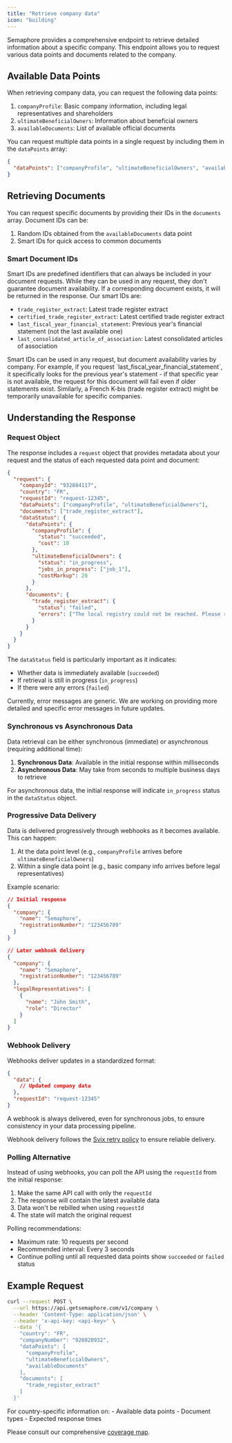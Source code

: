 ```yaml
---
title: "Retrieve company data"
icon: "building"
---
```


Semaphore provides a comprehensive endpoint to retrieve detailed information about a specific company. This endpoint allows you to request various data points and documents related to the company.

## Available Data Points

When retrieving company data, you can request the following data points:

1. `companyProfile`: Basic company information, including legal representatives and shareholders
2. `ultimateBeneficialOwners`: Information about beneficial owners
3. `availableDocuments`: List of available official documents

You can request multiple data points in a single request by including them in the `dataPoints` array:

```json
{
  "dataPoints": ["companyProfile", "ultimateBeneficialOwners", "availableDocuments"]
}
```

## Retrieving Documents

You can request specific documents by providing their IDs in the `documents` array. Document IDs can be:

1. Random IDs obtained from the `availableDocuments` data point
2. Smart IDs for quick access to common documents

### Smart Document IDs

Smart IDs are predefined identifiers that can always be included in your document requests. While they can be used in any request, they don't guarantee document availability. If a corresponding document exists, it will be returned in the response. Our smart IDs are:

- `trade_register_extract`: Latest trade register extract
- `certified_trade_register_extract`: Latest certified trade register extract
- `last_fiscal_year_financial_statement`: Previous year's financial statement (not the last available one)
- `last_consolidated_article_of_association`: Latest consolidated articles of association

<Warning>
  Smart IDs can be used in any request, but document availability varies by company. For example, if you request
  `last_fiscal_year_financial_statement`, it specifically looks for the previous year's statement - if that specific year is not available, the
  request for this document will fail even if older statements exist. Similarly, a French K-bis (trade register extract) might be temporarily
  unavailable for specific companies.
</Warning>

## Understanding the Response

### Request Object

The response includes a `request` object that provides metadata about your request and the status of each requested data point and document:

```json
{
  "request": {
    "companyId": "932884117",
    "country": "FR",
    "requestId": "request-12345",
    "dataPoints": ["companyProfile", "ultimateBeneficialOwners"],
    "documents": ["trade_register_extract"],
    "dataStatus": {
      "dataPoints": {
        "companyProfile": {
          "status": "succeeded",
          "cost": 10
        },
        "ultimateBeneficialOwners": {
          "status": "in_progress",
          "jobs_in_progress": ["job_1"],
          "costMarkup": 20
        }
      },
      "documents": {
        "trade_register_extract": {
          "status": "failed",
          "errors": ["The local registry could not be reached. Please retry later."]
        }
      }
    }
  }
}
```

The `dataStatus` field is particularly important as it indicates:

- Whether data is immediately available (`succeeded`)
- If retrieval is still in progress (`in_progress`)
- If there were any errors (`failed`)

<Note>Currently, error messages are generic. We are working on providing more detailed and specific error messages in future updates.</Note>

### Synchronous vs Asynchronous Data

Data retrieval can be either synchronous (immediate) or asynchronous (requiring additional time):

1. **Synchronous Data**: Available in the initial response within milliseconds
2. **Asynchronous Data**: May take from seconds to multiple business days to retrieve

For asynchronous data, the initial response will indicate `in_progress` status in the `dataStatus` object.

### Progressive Data Delivery

Data is delivered progressively through webhooks as it becomes available. This can happen:

1. At the data point level (e.g., `companyProfile` arrives before `ultimateBeneficialOwners`)
2. Within a single data point (e.g., basic company info arrives before legal representatives)

Example scenario:

```json
// Initial response
{
  "company": {
    "name": "Semaphore",
    "registrationNumber": "123456789"
  }
}

// Later webhook delivery
{
  "company": {
    "name": "Semaphore",
    "registrationNumber": "123456789"
  },
  "legalRepresentatives": [
    {
      "name": "John Smith",
      "role": "Director"
    }
  ]
}
```

### Webhook Delivery

Webhooks deliver updates in a standardized format:

```json
{
  "data": {
    // Updated company data
  },
  "requestId": "request-12345"
}
```

<Note>A webhook is always delivered, even for synchronous jobs, to ensure consistency in your data processing pipeline.</Note>

Webhook delivery follows the [Svix retry policy](https://docs.svix.com/retries) to ensure reliable delivery.

### Polling Alternative

Instead of using webhooks, you can poll the API using the `requestId` from the initial response:

1. Make the same API call with only the `requestId`
2. The response will contain the latest available data
3. Data won't be rebilled when using `requestId`
4. The state will match the original request

Polling recommendations:

- Maximum rate: 10 requests per second
- Recommended interval: Every 3 seconds
- Continue polling until all requested data points show `succeeded` or `failed` status

## Example Request

```bash
curl --request POST \
  --url https://api.getsemaphore.com/v1/company \
  --header 'Content-Type: application/json' \
  --header 'x-api-key: <api-key>' \
  --data '{
    "country": "FR",
    "companyNumber": "928020932",
    "dataPoints": [
      "companyProfile",
      "ultimateBeneficialOwners",
      "availableDocuments"
    ],
    "documents": [
      "trade_register_extract"
    ]
  }'
```

<Info>
For country-specific information on:
- Available data points
- Document types
- Expected response times

Please consult our comprehensive [coverage map](https://getsemaphore.com).

</Info>
